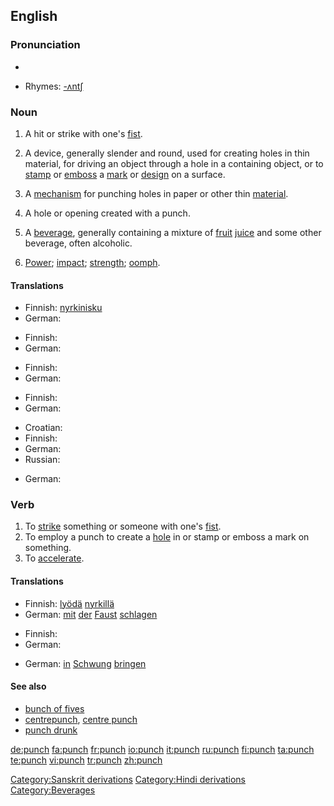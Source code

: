 ==English==
{{wikipedia}}
===Pronunciation===
*{{audio|en-us-punch.ogg|Audio (US)}}

*Rhymes: [[Rhymes:English:-ʌntʃ|-ʌntʃ]]

===Noun===
{{en-noun|punches|-}}

# {{countable}} A hit or strike with one's [[fist]].
# {{countable}} A device, generally slender and round, used for creating holes in thin material, for driving an object through a hole in a containing object, or to [[stamp]] or [[emboss]] a [[mark]] or [[design]] on a surface.
# {{countable}} A [[mechanism]] for punching holes in paper or other thin [[material]].
# {{countable}} A hole or opening created with a punch.
# {{uncountable}} A [[beverage]], generally containing a mixture of [[fruit]] [[juice]] and some other beverage, often alcoholic.
# {{uncountable}} [[power|Power]]; [[impact]]; [[strength]]; [[oomph]].

====Translations====
{{trans-top|hit or strike with one's fist}}
* Finnish: [[nyrkinisku]]
* German: {{t-|de|Faustschlag|m}}
{{trans-mid}}
{{trans-bottom}}

{{trans-top|device for creating holes in thin material}}
* Finnish: {{t|fi|rei'ittäjä}}
* German: {{t+|de|Lochzange|f}}
{{trans-mid}}
{{trans-bottom}}

{{trans-top|mechanism for punching holes in paper}}
* Finnish: {{t-|fi|rei'itin}}
* German: {{t-|de|Locher|m}}
{{trans-mid}}
{{trans-bottom}}

{{trans-top|hole or opening created with a punch}}
* Finnish: {{t+|fi|reikä}}
* German: {{t-|de|Lochung|f}}
{{trans-mid}}
{{trans-bottom}}

{{trans-top|beverage}}
* Croatian: {{t-|hr|punč|m}}
* Finnish: {{t-|fi|booli}}
* German: {{t-|de|Punsch|m}}
* Russian: {{t|ru|пунш|m|sc=Cyrl}}
{{trans-mid}}
{{trans-bottom}}

{{trans-top|power; impact; strength; oomph}}
* German: {{t+|de|Schwung|m}}
{{trans-mid}}
{{trans-bottom}}

===Verb===
{{en-verb|punches|punching|punched|punched}}

#To [[strike]] something or someone with one's [[fist]].
#To employ a punch to create a [[hole]] in or stamp or emboss a mark on something.
#To [[accelerate]].

====Translations====
{{trans-top|To strike something or someone with one's fist}}
* Finnish: [[lyödä]] [[nyrkillä]]
* German: [[mit]] [[der]] [[Faust]] [[schlagen]]
{{trans-mid}}
{{trans-bottom}}

{{trans-top|To employ a punch to create a hole}}
* Finnish: {{t+|fi|rei'ittää}}
* German: {{t-|de|lochen}}
{{trans-mid}}
{{trans-bottom}}

{{trans-top|To accelerate}}
* German: [[in]] [[Schwung]] [[bringen]]
{{trans-mid}}
{{trans-bottom}}

[[Category:Sanskrit derivations]]
[[Category:Hindi derivations]]
[[Category:Beverages]]

====See also====
*[[bunch of fives]]
*[[centrepunch]], [[centre punch]]
*[[punch drunk]]

[[de:punch]]
[[fa:punch]]
[[fr:punch]]
[[io:punch]]
[[it:punch]]
[[ru:punch]]
[[fi:punch]]
[[ta:punch]]
[[te:punch]]
[[vi:punch]]
[[tr:punch]]
[[zh:punch]]